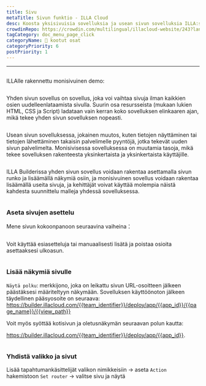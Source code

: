 ```yaml
---
title: Sivu
metaTitle: Sivun funktio - ILLA Cloud
desc: Koosta yksisivuisia sovelluksia ja usean sivun sovelluksia ILLA:ssa
crowdinRepo: https://crowdin.com/multilingual/illacloud-website/243?languages=fi&filter=basic&value=0
tagCategory: doc_menu_page_click
categoryName: 🧬 kootut osat
categoryPriority: 6
postPriority: 1
---
```


* * *

## <h2 hidden>Sivu</h2>

ILLAlle rakennettu monisivuinen demo: 

<img src='https://cdn.illacloud.com/official-website/img/docs/assemble/page1.gif' alt="" />

Yhden sivun sovellus on sovellus, joka voi vaihtaa sivuja ilman kaikkien osien uudelleenlataamista sivulla. Suurin osa resursseista (mukaan lukien HTML, CSS ja Script) ladataan vain kerran koko sovelluksen elinkaaren ajan, mikä tekee yhden sivun sovelluksen nopeasti.

<img src='https://cdn.illacloud.com/official-website/img/docs/assemble/page2.png' alt="" />

Usean sivun sovelluksessa, jokainen muutos, kuten tietojen näyttäminen tai tietojen lähettäminen takaisin palvelimelle pyyntöjä, jotka tekevät uuden sivun palvelimelta. Monisivisessa sovelluksessa on muutamia tasoja, mikä tekee sovelluksen rakenteesta yksinkertaista ja yksinkertaista käyttäjille.

<img src='https://cdn.illacloud.com/official-website/img/docs/assemble/page3.png' alt="" />

ILLA Builderissa yhden sivun sovellus voidaan rakentaa asettamalla sivun runko ja lisäämällä näkymiä osiin, ja monisivuinen sovellus voidaan rakentaa lisäämällä useita sivuja, ja kehittäjät voivat käyttää molempia näistä kahdesta suunnittelu malleja yhdessä sovelluksessa.

<img src='https://cdn.illacloud.com/official-website/img/docs/assemble/page4.png' alt="" />

### Aseta sivujen asettelu

Mene sivun kokoonpanoon seuraavina vaiheina：

<img src='https://cdn.illacloud.com/official-website/img/docs/assemble/page5.png' alt="" />

Voit käyttää esiasetteluja tai manuaalisesti lisätä ja poistaa osioita asettaaksesi ulkoasun. 

<img src='https://cdn.illacloud.com/official-website/img/docs/assemble/page6.gif' alt="" />

### Lisää näkymiä sivulle

`Näytä polku`: merkkijono, joka on leikattu sivun URL-osoitteen jälkeen päästäksesi määriteltyyn näkymään. Sovelluksen käyttöönoton jälkeen täydellinen pääsyosoite on seuraava: https://builder.illacloud.com/{{team_identifier}}/deploy/app/{{app_id}}/{{page_name}}/{{view_path}}

Voit myös syöttää kotisivun ja oletusnäkymän seuraavan polun kautta:

https://builder.illacloud.com/{{team_identifier}}/deploy/app/{{app_id}}. 

<img src='https://cdn.illacloud.com/official-website/img/docs/assemble/page7.png' alt="" />

### Yhdistä valikko ja sivut

Lisää tapahtumankäsittelijät valikon nimikkeisiin → aseta `Action` hakemistoon `Set router` → valitse sivu ja näytä

<img src='https://cdn.illacloud.com/official-website/img/docs/assemble/page8.gif' alt="" />
